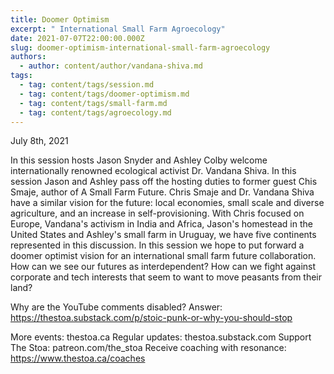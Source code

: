 ```yaml
---
title: Doomer Optimism
excerpt: " International Small Farm Agroecology"
date: 2021-07-07T22:00:00.000Z
slug: doomer-optimism-international-small-farm-agroecology
authors:
  - author: content/author/vandana-shiva.md
tags:
  - tag: content/tags/session.md
  - tag: content/tags/doomer-optimism.md
  - tag: content/tags/small-farm.md
  - tag: content/tags/agroecology.md
---
```


July 8th, 2021

In this session hosts Jason Snyder and Ashley Colby welcome internationally renowned ecological activist Dr. Vandana Shiva. In this session Jason and Ashley pass off the hosting duties to former guest Chis Smaje, author of A Small Farm Future. Chris Smaje and Dr. Vandana Shiva have a similar vision for the future: local economies, small scale and diverse agriculture, and an increase in self-provisioning. With Chris focused on Europe, Vandana's activism in India and Africa, Jason's homestead in the United States and Ashley's small farm in Uruguay, we have five continents represented in this discussion.  In this session we hope to put forward a doomer optimist vision for an international small farm future collaboration. How can we see our futures as interdependent? How can we fight against corporate and tech interests that seem to want to move peasants from their land? 

Why are the YouTube comments disabled? Answer: https://thestoa.substack.com/p/stoic-punk-or-why-you-should-stop

More events: thestoa.ca
Regular updates: thestoa.substack.com
Support The Stoa: patreon.com/the_stoa
Receive coaching with resonance: https://www.thestoa.ca/coaches
